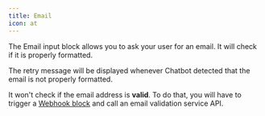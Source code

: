 ```yaml
---
title: Email
icon: at
---
```


The Email input block allows you to ask your user for an email. It will check if it is properly formatted.

The retry message will be displayed whenever Chatbot detected that the email is not properly formatted.

It won't check if the email address is **valid**. To do that, you will have to trigger a [Webhook block](/editor/blocks/integrations/webhook) and call an email validation service API.
